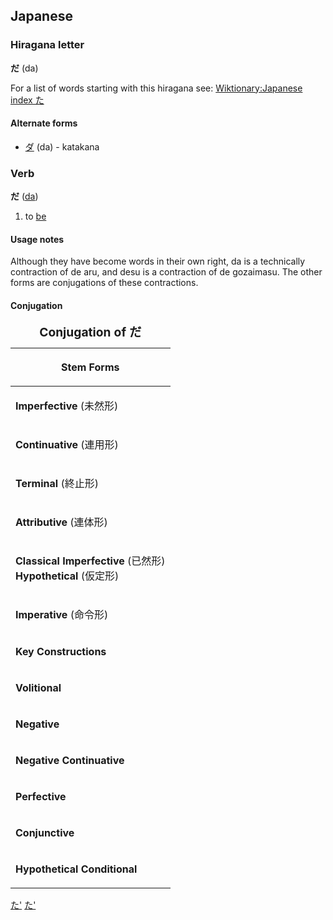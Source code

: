 ==Japanese==
[[Category:Japanese language|た']]
===Hiragana letter===
'''だ''' (da)

For a list of words starting with this hiragana see: [[Wiktionary:Japanese index た]]
====Alternate forms====
*[[ダ]] (da) - katakana


===Verb===
[[Category:Japanese Type 3 Verbs|た']]
'''だ''' ([[da]])
# to [[be]]

====Usage notes====
Although they have become words in their own right, da is a technically contraction of de aru, and desu is a contraction of de gozaimasu.  The other forms are conjugations of these contractions.

====Conjugation====
{| border="2" cellpadding="4" cellspacing="0" style="margin: 1em 1em 1em 0; background: #fffff9; border: 1px #aaa solid; border-collapse: collapse;"
|+ <big>'''Conjugation of だ'''</big>
|-
! bgcolor="#faf9b2" colspan="3" | '''Stem Forms''' 
|-
| bgcolor="#ffffec" | '''Imperfective''' (未然形) || では|| ''de wa''
|-
| bgcolor="#ffffec" | '''Continuative''' (連用形) || で || ''de''
|-
| bgcolor="#ffffec" | '''Terminal''' (終止形)     || だ <br>です <br>でございます || ''da''<br>''desu''<br>''de gozaimasu''
|-
| bgcolor="#ffffec" | '''Attributive''' (連体形)  || である || ''de aru''
|-
| bgcolor="#ffffec" | '''Classical Imperfective''' (已然形)<br>'''Hypothetical''' (仮定形) || なら || ''nara''
|-
| bgcolor="#ffffec" | '''Imperative''' (命令形)   || N/A || N/A
|-
! bgcolor="#faf9b2" colspan="3" | '''Key Constructions'''
|-
| bgcolor="#ffffec" | '''Volitional'''           || だろう<br>でしょう<Br> でございましょう|| ''darō<Br>deshō<br>de gozaimashō''
|-
| bgcolor="#ffffec" | '''Negative'''             || ではない<Br>じゃない<br><Br>ではありません<br>じゃありません<br><br>ではございません|| ''de wa nai<Br>ja nai<Br><Br>de wa arimasen <Br>ja arimasen<Br><Br>de wa gozaimasen
|-
| bgcolor="#ffffec" | '''Negative Continuative'''|| ではなくて <br>じゃなくて || ''de wa nakute<br>ja nakute
|-
| bgcolor="#ffffec" | '''Perfective'''           || だった<br>でした<Br>でございました || ''datta<br>deshita<br>de gozaimashita''
|-
| bgcolor="#ffffec" | '''Conjunctive'''          || で || ''de''
|-
| bgcolor="#ffffec" | '''Hypothetical Conditional'''|| ならば<br>であれば || ''naraba<Br>de areba''
|}